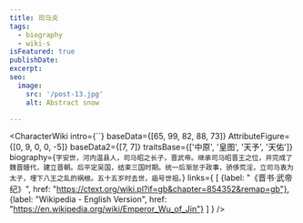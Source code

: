 ```yaml
---
title: 司马炎
tags:
  - biography
  - wiki-s
isFeatured: true
publishDate:
excerpt:
seo:
  image:
    src: '/post-13.jpg'
    alt: Abstract snow

---
```



<CharacterWiki
  intro={``}
  baseData={[65, 99, 82, 88, 73]}
  AttributeFigure={[0, 9, 0, 0, -5]}
  baseData2={[7, 7]}
  traitsBase={['中原', '皇图', '天予', '天佑']}
  biography={`字安世，河内温县人，司马昭之长子，晋武帝。继承司马昭晋王之位，并完成了魏晋嬗代，建立晋朝。后平定吴国，结束三国时期。统一后渐怠于政事，骄侈荒淫，立司马衷为太子，埋下八王之乱的祸根。五十五岁时去世，庙号世祖。`}
  links={
    [
      {label: "《晋书·武帝纪》", href: "https://ctext.org/wiki.pl?if=gb&chapter=854352&remap=gb"},
      {label: "Wikipedia - English Version", href: "https://en.wikipedia.org/wiki/Emperor_Wu_of_Jin"}
    ]
  }
/>
